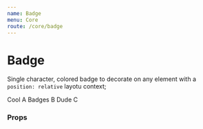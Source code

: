 ```yaml
---
name: Badge
menu: Core
route: /core/badge
---
```



# Badge

Single character, colored badge to decorate on any element with a `position: relative` layotu context;

<Playground>
  <Box row>
    <Box relative margin={{ right: 2 }}>
      <PillTag>Cool</PillTag>
      <Badge color="purple">A</Badge>
    </Box>
    <Box relative margin={{ right: 2 }}>
      <PillTag>Badges</PillTag>
      <Badge color="blue" shape="square">B</Badge>
    </Box>
    <Box relative margin={{ right: 2 }}>
      <PillTag>Dude</PillTag>
      <Badge color="orange" tooltip="wow, sick badge">C</Badge>
    </Box>
  </Box>
</Playground>


### Props

<Props of={Badge} />
